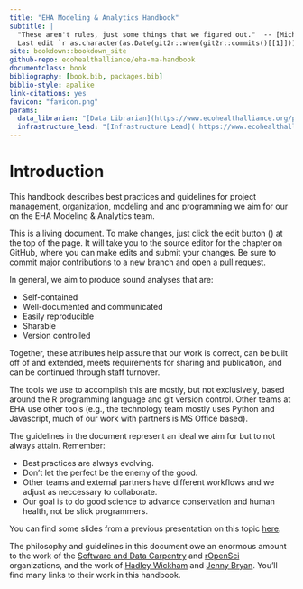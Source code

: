 ```yaml
---
title: "EHA Modeling & Analytics Handbook"
subtitle: |
  "These aren't rules, just some things that we figured out."  -- [Michael Reno Harrel](https://www.youtube.com/watch?v=66VtriAxcyw) \
  Last edit `r as.character(as.Date(git2r::when(git2r::commits()[[1]])))` by `r git2r::commits()[[1]]$author$name`
site: bookdown::bookdown_site
github-repo: ecohealthalliance/eha-ma-handbook
documentclass: book
bibliography: [book.bib, packages.bib]
biblio-style: apalike
link-citations: yes
favicon: "favicon.png"
params:
  data_librarian: "[Data Librarian](https://www.ecohealthalliance.org/personnel/collin-schwantes)"
  infrastructure_lead: "[Infrastructure Lead]( https://www.ecohealthalliance.org/personnel/robert-young)"
---
```


# Introduction {#introduction .unnumbered}

This handbook describes best practices and guidelines for project management,
organization, modeling and and programming we aim for our on the EHA Modeling &
Analytics team.

This is a living document. To make changes, just click the edit button
(<i class="fa fa-edit"></i>) at the top of the page. It will take you to the
source editor for the chapter on GitHub, where you can make edits and submit
your changes. Be sure to commit major [contributions](#contributions) to a new branch and open a pull request. 

In general, we aim to produce sound analyses that are:

-   Self-contained
-   Well-documented and communicated
-   Easily reproducible
-   Sharable
-   Version controlled

Together, these attributes help assure that our work is correct, can be built
off of and extended, meets requirements for sharing and publication, and can be
continued through staff turnover.

The tools we use to accomplish this are mostly, but not exclusively, based
around the R programming language and git version control. Other teams at EHA
use other tools (e.g., the technology team mostly uses Python and Javascript,
much of our work with partners is MS Office based).

The guidelines in the document represent an ideal we aim for but to not always
attain. Remember:

-   Best practices are always evolving.
-   Don't let the perfect be the enemy of the good.
-   Other teams and external partners have different workflows and we adjust as
    neccessary to collaborate.
-   Our goal is to do good science to advance conservation and human health, not
    be slick programmers.

You can find some slides from a previous presentation on this topic
[here](assets/selfish-reproducibility-NR-2016-01-26.pdf).

The philosophy and guidelines in this document owe an enormous amount to the
work of the [Software and Data Carpentry](http://software-carpentry.org/) and
[rOpenSci](http://ropensci.org/) organizations, and the work of [Hadley
Wickham](http://hadley.nz/) and [Jenny Bryan](http://www.stat.ubc.ca/~jenny/).
You'll find many links to their work in this handbook.
